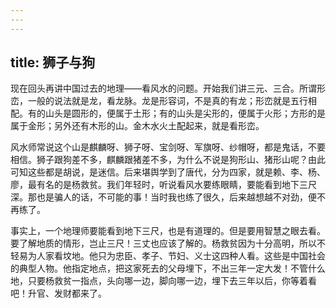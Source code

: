 ```yaml
---
---
---
```

title: 狮子与狗
---




现在回头再讲中国过去的地理——看风水的问题。开始我们讲三元、三合。所谓形峦，一般的说法就是龙，看龙脉。龙是形容词，不是真的有龙；形峦就是五行相配。有的山头是圆形的，便属于土形；有的山头是尖形的，便属于火形；方形的是属于金形；另外还有木形的山。金木水火土配起来，就是看形峦。

风水师常说这个山是麒麟呀、狮子呀、宝剑呀、军旗呀、纱帽呀，都是鬼话，不要相信。狮子跟狗差不多，麒麟跟猪差不多，为什么不说是狗形山、猪形山呢？由此可知这些都是胡说，是迷信。后来堪舆学到了唐代，分为四家，就是赖、李、杨、廖，最有名的是杨救贫。我们年轻时，听说看风水要练眼睛，要能看到地下三尺深。那也是骗人的话，不可能的事！当时我也练了很久，后来越想越不对劲，便不再练了。

事实上，一个地理师要能看到地下三尺，也是有道理的。但是要用智慧之眼去看。要了解地质的情形，岂止三尺！三丈也应该了解的。杨救贫因为十分高明，所以不轻易为人家看坟地。他只为忠臣、孝子、节妇、义士这四种人看。这些是中国社会的典型人物。他指定地点，把这家死去的父母埋下，不出三年一定大发！不管什么地，只要杨救贫一指点，头向哪一边，脚向哪一边，埋下去三年以后，你等着看吧！升官、发财都来了。